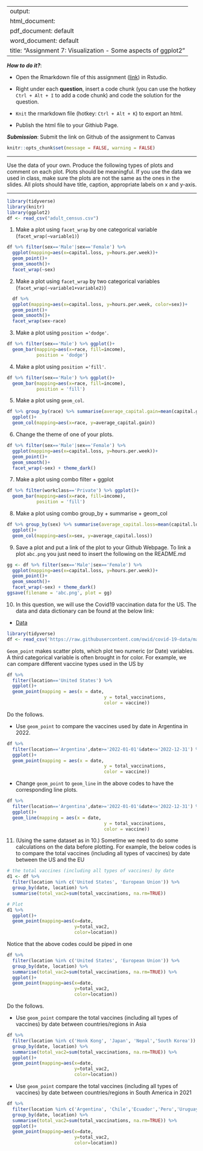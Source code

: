 
---
output: 
  html_document:
  pdf_document: default
  word_document: default
title: "Assignment 7: Visualization - Some aspects of ggplot2"
---

***How to do it?***: 

- Open the Rmarkdown file of this assignment ([link](assignment7.Rmd)) in Rstudio. 

- Right under each **question**, insert  a code chunk (you can use the hotkey `Ctrl + Alt + I` to add a code chunk) and code the solution for the question. 

- `Knit` the rmarkdown file (hotkey: `Ctrl + Alt + K`) to export an html.  

-  Publish the html file to your Githiub Page. 

***Submission***: Submit the link on Github of the assignment to Canvas

```r
knitr::opts_chunk$set(message = FALSE, warning = FALSE)
```

-------

Use the data of your own.  Produce the following types of plots and comment on each plot. Plots should be meaningful. If you use the data we used in class, make sure the plots are not the same as the ones in the slides. All plots should have title, caption, appropriate labels on x and y-axis. 

-------
```r
library(tidyverse)
library(knitr)
library(ggplot2)
df <- read_csv("adult_census.csv")
```

1. Make a plot using `facet_wrap` by one categorical variable (`facet_wrap(~variable1)`)
```r
df %>% filter(sex=='Male'|sex=='Female') %>% 
  ggplot(mapping=aes(x=capital.loss, y=hours.per.week))+ 
  geom_point()+
  geom_smooth()+
  facet_wrap(~sex)
```

2. Make a plot using `facet_wrap` by two categorical variables (`facet_wrap(~variable1+variable2)`)
```r
  df %>% 
  ggplot(mapping=aes(x=capital.loss, y=hours.per.week, color=sex))+ 
  geom_point()+
  geom_smooth()+
  facet_wrap(sex~race)
```

3. Make a plot using `position ='dodge'`.
```r
df %>% filter(sex=='Male') %>% ggplot()+ 
  geom_bar(mapping=aes(x=race, fill=income),
           position = 'dodge')
```

4. Make a plot using `position ='fill'`. 
```r
df %>% filter(sex=='Male') %>% ggplot()+ 
  geom_bar(mapping=aes(x=race, fill=income),
           position = 'fill')
```

5. Make a plot using `geom_col`.
```r
df %>% group_by(race) %>% summarise(average_capital.gain=mean(capital.gain)) %>% 
  ggplot()+ 
  geom_col(mapping=aes(x=race, y=average_capital.gain))
```

6. Change the theme of one of your plots. 
```r
df %>% filter(sex=='Male'|sex=='Female') %>% 
  ggplot(mapping=aes(x=capital.loss, y=hours.per.week))+ 
  geom_point()+
  geom_smooth()+
  facet_wrap(~sex) + theme_dark()
```

7. Make a plot using combo filter + ggplot
```r
df %>% filter(workclass=='Private') %>% ggplot()+ 
  geom_bar(mapping=aes(x=race, fill=income),
           position = 'fill')
```

8. Make a plot using combo group_by + summarise + geom_col
```r
df %>% group_by(sex) %>% summarise(average_capital.loss=mean(capital.loss)) %>% 
  ggplot()+ 
  geom_col(mapping=aes(x=sex, y=average_capital.loss))

```

9. Save a plot and put a link of the plot to your Github Webpage.  To link a plot `abc.png` you just need to insert the following on the README.md

```r
gg <- df %>% filter(sex=='Male'|sex=='Female') %>% 
  ggplot(mapping=aes(x=capital.loss, y=hours.per.week))+ 
  geom_point()+
  geom_smooth()+
  facet_wrap(~sex) + theme_dark()
ggsave(filename = 'abc.png', plot = gg)
```

10. In this question, we will use  the Covid19 vaccination data for the US. The data and data dictionary can be found at the below link:

- [Data](https://raw.githubusercontent.com/owid/covid-19-data/master/public/data/vaccinations/vaccinations-by-manufacturer.csv)

```r
library(tidyverse)
df <- read_csv('https://raw.githubusercontent.com/owid/covid-19-data/master/public/data/vaccinations/vaccinations-by-manufacturer.csv')

```

`Geom_point` makes scatter plots, which plot two numeric (or Date) variables. A third categorical variable is often brought in for color. For example, we can compare different vaccine types used in the US by

```r
df %>% 
  filter(location=='United States') %>% 
  ggplot()+
  geom_point(mapping = aes(x = date, 
                                    y = total_vaccinations, 
                                    color = vaccine))
```

Do the follows. 

  - Use `geom_point` to compare the vaccines used by date in Argentina in 2022. 
```r
df %>% 
  filter(location=='Argentina',date>='2022-01-01'&date<='2022-12-31') %>% 
  ggplot()+
  geom_point(mapping = aes(x = date, 
                                    y = total_vaccinations, 
                                    color = vaccine))
```
  
  - Change `geom_point` to `geom_line` in the above codes to have the corresponding line plots. 
```r
df %>% 
  filter(location=='Argentina',date>='2022-01-01'&date<='2022-12-31') %>% 
  ggplot()+
  geom_line(mapping = aes(x = date, 
                                    y = total_vaccinations, 
                                    color = vaccine))
```

11. (Using the same dataset as in 10.) Sometime we need to do some calculations on the data before plotting. For example, the below codes is to compare the total vaccines (including all types of vaccines) by date between the US and the EU

```r
# the total vaccines (including all types of vaccines) by date
d1 <- df %>% 
  filter(location %in% c('United States', 'European Union')) %>% 
  group_by(date, location) %>% 
  summarise(total_vac2=sum(total_vaccinations, na.rm=TRUE))

# Plot
d1 %>% 
  ggplot()+
  geom_point(mapping=aes(x=date, 
                         y=total_vac2, 
                         color=location))
```

Notice that the above codes could be piped in one 

```r
df %>% 
  filter(location %in% c('United States', 'European Union')) %>% 
  group_by(date, location) %>% 
  summarise(total_vac2=sum(total_vaccinations, na.rm=TRUE)) %>% 
  ggplot()+
  geom_point(mapping=aes(x=date, 
                         y=total_vac2, 
                         color=location))
```


Do the follows. 

- Use `geom_point` compare the total vaccines (including all types of vaccines) by date between countries/regions in Asia
```r
df %>% 
  filter(location %in% c('Honk Kong', 'Japan', 'Nepal','South Korea')) %>% 
  group_by(date, location) %>% 
  summarise(total_vac2=sum(total_vaccinations, na.rm=TRUE)) %>% 
  ggplot()+
  geom_point(mapping=aes(x=date, 
                         y=total_vac2, 
                         color=location))
```


- Use `geom_point` compare the total vaccines (including all types of vaccines) by date between countries/regions in South America in 2021
```r
df %>% 
  filter(location %in% c('Argentina', 'Chile','Ecuador','Peru','Uruguay', date>='2021-01-01'&date<='2021-12-31')) %>% 
  group_by(date, location) %>% 
  summarise(total_vac2=sum(total_vaccinations, na.rm=TRUE)) %>% 
  ggplot()+
  geom_point(mapping=aes(x=date, 
                         y=total_vac2, 
                         color=location))
```

